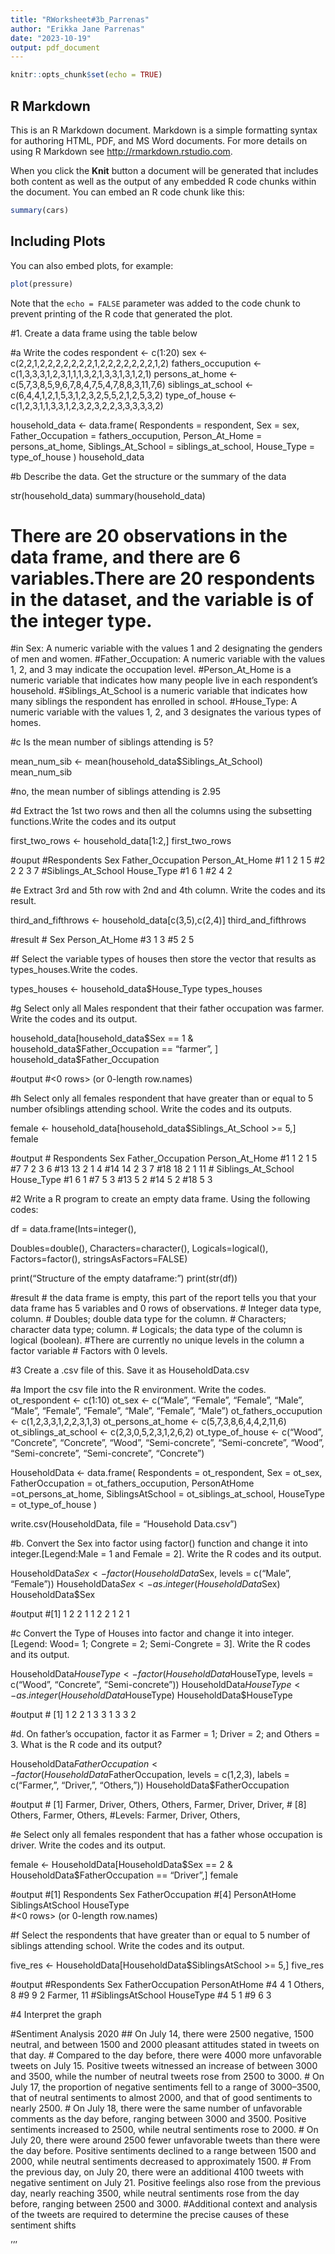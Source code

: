 ```yaml
---
title: "RWorksheet#3b_Parrenas"
author: "Erikka Jane Parrenas"
date: "2023-10-19"
output: pdf_document
---
```


```r
knitr::opts_chunk$set(echo = TRUE)
```

## R Markdown

This is an R Markdown document. Markdown is a simple formatting syntax for authoring HTML, PDF, and MS Word documents. For more details on using R Markdown see <http://rmarkdown.rstudio.com>.

When you click the **Knit** button a document will be generated that includes both content as well as the output of any embedded R code chunks within the document. You can embed an R code chunk like this:

```r
summary(cars)
```

## Including Plots

You can also embed plots, for example:

```r
plot(pressure)
```

Note that the `echo = FALSE` parameter was added to the code chunk to prevent printing of the R code that generated the plot.

#1. Create a data frame using the table below

#a Write the codes
  respondent <- c(1:20)
          sex <- c(2,2,1,2,2,2,2,2,2,2,1,2,2,2,2,2,2,2,1,2)
          fathers_occupution <- c(1,3,3,3,1,2,3,1,1,1,3,2,1,3,3,1,3,1,2,1)
          persons_at_home <- c(5,7,3,8,5,9,6,7,8,4,7,5,4,7,8,8,3,11,7,6)
          siblings_at_school <- c(6,4,4,1,2,1,5,3,1,2,3,2,5,5,2,1,2,5,3,2)
          type_of_house <- c(1,2,3,1,1,3,3,1,2,3,2,3,2,2,3,3,3,3,3,2)
          
          
 household_data <- data.frame(
            Respondents = respondent,
            Sex = sex,
            Father_Occupation = fathers_occupution,
            Person_At_Home = persons_at_home,
            Siblings_At_School = siblings_at_school,
            House_Type = type_of_house
          )
 household_data


#b Describe the data. Get the structure or the summary of the data

str(household_data)
summary(household_data)

# There are 20 observations in the data frame, and there are 6 variables.There are 20 respondents in the dataset, and the variable is of the integer type.
#in Sex: A numeric variable with the values 1 and 2 designating the genders of men and women.
#Father_Occupation: A numeric variable with the values 1, 2, and 3 may indicate the occupation level.
#Person_At_Home is a numeric variable that indicates how many people live in each respondent's household.
#Siblings_At_School is a numeric variable that indicates how many siblings the respondent has enrolled in school.
#House_Type: A numeric variable with the values 1, 2, and 3 designates the various types of homes.

#c Is the mean number of siblings attending is 5?

mean_num_sib <- mean(household_data$Siblings_At_School)
mean_num_sib

#no, the mean number of siblings attending is 2.95

#d Extract the 1st two rows and then all the columns using the subsetting functions.Write the codes and its output

 first_two_rows <- household_data[1:2,]
 first_two_rows
 
#ouput
#Respondents Sex Father_Occupation Person_At_Home
#1           1   2                 1              5
#2           2   2                 3              7
#Siblings_At_School House_Type
#1                  6          1
#2                  4          2

#e Extract 3rd and 5th row with 2nd and 4th column. Write the codes and its result.

third_and_fifthrows <- household_data[c(3,5),c(2,4)]
third_and_fifthrows

#result
#  Sex Person_At_Home
#3   1              3
#5   2              5

#f Select the variable types of houses then store the vector that results as types_houses.Write the codes.

types_houses <- household_data$House_Type
types_houses

#g Select only all Males respondent that their father occupation was farmer. Write the codes and its output.

household_data[household_data$Sex == 1 & household_data$Father_Occupation == "farmer", ]
household_data$Father_Occupation

#output
#<0 rows> (or 0-length row.names)

#h Select only all females respondent that have greater than or equal to 5 number ofsiblings attending school. Write the codes and its outputs.

female <- household_data[household_data$Siblings_At_School >= 5,]
female

#output
# Respondents Sex Father_Occupation Person_At_Home
#1            1   2                 1              5
#7            7   2                 3              6
#13          13   2                 1              4
#14          14   2                 3              7
#18          18   2                 1             11
#   Siblings_At_School House_Type
#1                   6          1
#7                   5          3
#13                  5          2
#14                  5          2
#18                  5          3

#2 Write a R program to create an empty data frame. Using the following codes:

df = data.frame(Ints=integer(),

Doubles=double(), Characters=character(),
Logicals=logical(),
Factors=factor(),
stringsAsFactors=FALSE)

print("Structure of the empty dataframe:")
print(str(df))

#result 
# the data frame is empty,  this part of the report tells you that your data frame has 5 variables and 0 rows of observations.
# Integer data type, column.
# Doubles; double data type for the column.
# Characters; character data type; column.
# Logicals; the data type of the column is logical (boolean).
#There are currently no unique levels in the column a factor variable # Factors with 0 levels.   

#3 Create a .csv file of this. Save it as HouseholdData.csv

#a Import the csv file into the R environment. Write the codes.
 ot_respondent <- c(1:10)
        ot_sex <- c("Male", "Female", "Female", "Male", "Male", "Female", "Female", "Male", "Female", "Male")
        ot_fathers_occupution <- c(1,2,3,3,1,2,2,3,1,3)
        ot_persons_at_home <- c(5,7,3,8,6,4,4,2,11,6)
        ot_siblings_at_school <- c(2,3,0,5,2,3,1,2,6,2)
        ot_type_of_house <- c("Wood", "Concrete", "Concrete", "Wood", "Semi-concrete", "Semi-concrete", "Wood", "Semi-concrete", "Semi-concrete", "Concrete")
        
   HouseholdData <- data.frame(
    Respondents = ot_respondent,
      Sex = ot_sex,
    FatherOccupation = ot_fathers_occupution,
    PersonAtHome =ot_persons_at_home,
    SiblingsAtSchool = ot_siblings_at_school,
    HouseType = ot_type_of_house
        )
        
write.csv(HouseholdData, file = "Household Data.csv")

#b. Convert the Sex into factor using factor() function and change it into integer.[Legend:Male = 1 and Female = 2]. Write the R codes and its output.  

HouseholdData$Sex <- factor(HouseholdData$Sex, levels = c("Male", "Female"))
HouseholdData$Sex <- as.integer(HouseholdData$Sex)
HouseholdData$Sex 

#output
#[1] 1 2 2 1 1 2 2 1 2 1

#c Convert the Type of Houses into factor and change it into integer. [Legend: Wood= 1; Congrete = 2; Semi-Congrete = 3]. Write the R codes and its output.

HouseholdData$HouseType <- factor(HouseholdData$HouseType, levels = c("Wood", "Concrete", "Semi-concrete"))
HouseholdData$HouseType <-as.integer(HouseholdData$HouseType)
HouseholdData$HouseType

#output
# [1] 1 2 2 1 3 3 1 3 3 2

#d. On father’s occupation, factor it as Farmer = 1; Driver = 2; and Others = 3. What is the R code and its output?

HouseholdData$FatherOccupation <- factor(HouseholdData$FatherOccupation, levels = c(1,2,3), labels = c("Farmer,", "Driver,", "Others,"))
HouseholdData$FatherOccupation

#output
# [1] Farmer, Driver, Others, Others, Farmer, Driver, Driver,
# [8] Others, Farmer, Others,
#Levels: Farmer, Driver, Others,

#e Select only all females respondent that has a father whose occupation is driver. Write the codes and its output.

female <- HouseholdData[HouseholdData$Sex == 2 & HouseholdData$FatherOccupation == "Driver",]
female
  
#output
#[1] Respondents      Sex              FatherOccupation
#[4] PersonAtHome     SiblingsAtSchool HouseType       
#<0 rows> (or 0-length row.names)

#f Select the respondents that have greater than or equal to 5 number of siblings attending school. Write the codes and its output.

five_res <- HouseholdData[HouseholdData$SiblingsAtSchool >= 5,]
five_res 

#output
#Respondents Sex FatherOccupation PersonAtHome
#4           4   1          Others,            8
#9           9   2          Farmer,           11
#SiblingsAtSchool HouseType
#4                5         1
#9                6         3

#4 Interpret the graph

#Sentiment Analysis 2020
## On July 14, there were 2500 negative, 1500 neutral, and between 1500 and 2000 pleasant attitudes stated in tweets on that day.
# Compared to the day before, there were 4000 more unfavorable tweets on July 15. Positive tweets witnessed an increase of between 3000 and 3500, while the number of neutral tweets rose from 2500 to 3000. 
# On July 17, the proportion of negative sentiments fell to a range of 3000–3500, that of neutral sentiments to almost 2000, and that of good sentiments to nearly 2500.
# On July 18, there were the same number of unfavorable comments as the day before, ranging between 3000 and 3500. Positive sentiments increased to 2500, while neutral sentiments rose to 2000.
# On July 20, there were around 2500 fewer unfavorable tweets than there were the day before. Positive sentiments declined to a range between 1500 and 2000, while neutral sentiments decreased to approximately 1500.
# From the previous day, on July 20, there were an additional 4100 tweets with negative sentiment on July 21. Positive feelings also rose from the previous day, nearly reaching 3500, while neutral sentiments rose from the day before, ranging between 2500 and 3000.
#Additional context and analysis of the tweets are required to determine the precise causes of these sentiment shifts

'''
